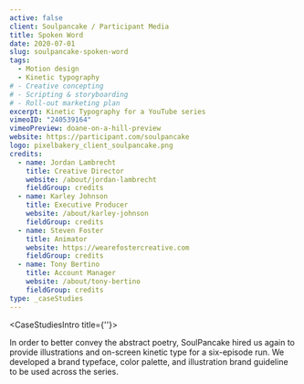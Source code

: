 ```yaml
---
active: false
client: Soulpancake / Participant Media
title: Spoken Word
date: 2020-07-01
slug: soulpancake-spoken-word
tags:
  - Motion design
  - Kinetic typography
# - Creative concepting
# - Scripting & storyboarding
# - Roll-out marketing plan
excerpt: Kinetic Typography for a YouTube series
vimeoID: "240539164"
vimeoPreview: doane-on-a-hill-preview
website: https://participant.com/soulpancake
logo: pixelbakery_client_soulpancake.png
credits:
  - name: Jordan Lambrecht
    title: Creative Director
    website: /about/jordan-lambrecht
    fieldGroup: credits
  - name: Karley Johnson
    title: Executive Producer
    website: /about/karley-johnson
    fieldGroup: credits
  - name: Steven Foster
    title: Animator
    website: https://wearefostercreative.com
    fieldGroup: credits
  - name: Tony Bertino
    title: Account Manager
    website: /about/tony-bertino
    fieldGroup: credits
type: _caseStudies
---
```


<CaseStudiesIntro title={''}>

In order to better convey the abstract poetry, SoulPancake hired us again to provide illustrations and on-screen kinetic type for a six-episode run. We developed a brand typeface, color palette, and illustration brand guideline to be used across the series.

</CaseStudiesIntro>
